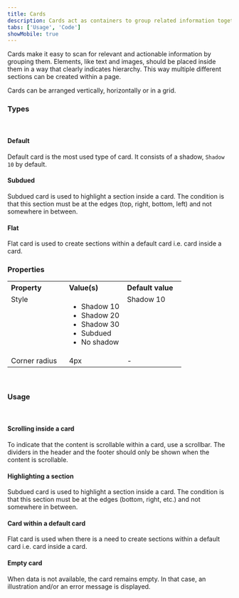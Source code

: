 ```yaml
---
title: Cards
description: Cards act as containers to group related information together.
tabs: ['Usage', 'Code']
showMobile: true
---
```


Cards make it easy to scan for relevant and actionable information by grouping them. Elements, like text and images, should be placed inside them in a way that clearly indicates hierarchy. This way multiple different sections can be created within a page.

Cards can be arranged vertically, horizontally or in a grid.
<br/>

### Types
<br/>

#### Default

Default card is the most used type of card. It consists of a shadow, `Shadow 10` by default.
<Preview name='components-card-default-card--default-card' />

#### Subdued

Subdued card is used to highlight a section inside a card. The condition is that this section must be at the edges (top, right, bottom, left) and not somewhere in between.
<Preview name='components-card-subdued--subdued' />

#### Flat

Flat card is used to create sections within a default card i.e. card inside a card.
<Preview name='components-card-flat--flat' />
<br/>

### Properties
<table style="width: 100%">
  <tr>
    <th style="width:33%; text-align: left;">Property</th>
    <th style="width:33%; text-align: left;">Value(s)</th>
    <th style="width:33%; text-align: left;">Default value</th>
  </tr>
  <tr style="vertical-align: top">
    <td>Style</td>
    <td>
        <ul>
            <li>Shadow 10</li>
            <li>Shadow 20</li>
            <li>Shadow 30</li>
            <li>Subdued</li>
            <li>No shadow</li>
        </ul>
    </td>
    <td>Shadow 10</td>
  </tr>
  <tr style="vertical-align: top">
    <td>Corner radius</td>
    <td>4px</td>
    <td>-</td>
  </tr>
</table>
<br/>

### Usage
<br/>

#### Scrolling inside a card
To indicate that the content is scrollable within a card, use a scrollbar. The dividers in the header and the footer should only be shown when the content is scrollable.

<Preview name="components-card-default-card--default-card" />

#### Highlighting a section
Subdued card is used to highlight a section inside a card. The condition is that this section must be at the edges (bottom, right, etc.) and not somewhere in between.

<Preview name="components-card-subdued--subdued" />

#### Card within a default card
Flat card is used when there is a need to create sections within a default card i.e. card inside a card.

<Preview name="components-card-card-within-a-card--card-within-a-card" />

#### Empty card
When data is not available, the card remains empty. In that case, an illustration and/or an error message is displayed.

<Preview name="components-card-default-card--default-card" />